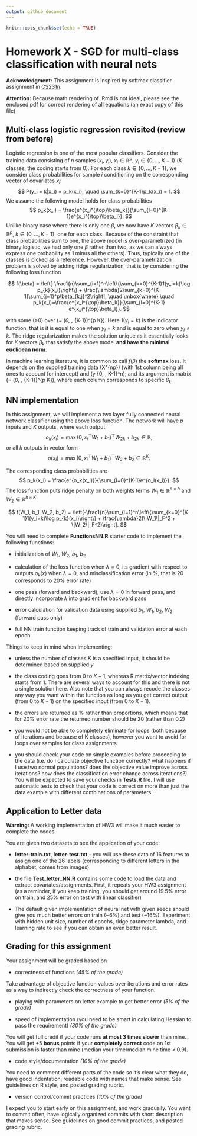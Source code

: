 ```yaml
---
output: github_document
---
```


```r
knitr::opts_chunk$set(echo = TRUE)
```

# Homework X - SGD for multi-class classification with neural nets

**Acknowledgment:** This assignment is inspired by softmax classifier assignment in [CS231n](https://cs231n.github.io/). 

**Attention:** Because math rendering of .Rmd is not ideal, please see the enclosed pdf for correct rendering of all equations (an exact copy of this file)

## Multi-class logistic regression revisited (review from before)

Logistic regression is one of the most popular classifiers. Consider the training data consisting of $n$ samples $(x_i, y_i)$, $x_i\in \mathbb{R}^p$, $y_i\in \{0, \dots, K-1\}$ ($K$ classes, the coding starts from 0). For each class $k\in\{0, \dots, K-1\}$, we consider class probabilities for sample $i$ conditioning on the corresponding vector of covariates $x_i$:
$$
P(y_i = k|x_i) = p_k(x_i), \quad \sum_{k=0}^{K-1}p_k(x_i) = 1.
$$
We assume the following model holds for class probabilities
$$
p_k(x_i) = \frac{e^{x_i^{\top}\beta_k}}{\sum_{l=0}^{K-1}e^{x_i^{\top}\beta_l}}.
$$
Unlike binary case where there is only one $\beta$, we now have $K$ vectors $\beta_k \in \mathbb{R}^p$, $k\in \{0,\dots, K-1\}$, one for each class. Because of the constraint that class probabilities sum to one, the above model is over-parametrized (in binary logistic, we had only one $\beta$ rather than two, as we can always express one probability as 1 minus all the others). Thus, typically one of the classes is picked as a reference. However, the over-parametrization problem is solved by adding ridge regularization, that is by considering the following loss function

$$
f(\beta) = \left[-\frac1{n}\sum_{i=1}^n\left\{\sum_{k=0}^{K-1}1(y_i=k)\log p_{k}(x_i)\right\} + \frac{\lambda}2\sum_{k=0}^{K-1}\sum_{j=1}^p\beta_{k,j}^2\right], \quad \mbox{where} \quad  p_k(x_i)=\frac{e^{x_i^{\top}\beta_k}}{\sum_{l=0}^{K-1} e^{x_i^{\top}\beta_l}}.
$$

with some \(\lambda >0\) over
\(\beta = (\beta_0, \dots, \beta_{K-1})\in \mathbb{R}^{p \times K}\). Here $1(y_i=k)$ is the indicator function, that is it is equal to one when $y_i=k$ and is equal to zero when $y_i \neq k$. The ridge regularization makes the solution unique as it essentially looks for $K$ vectors $\beta_k$ that satisfy the above model **and have the minimal euclidean norm**.

In machine learning literature, it is common to call $f(\beta)$ the **softmax** loss. It depends on the supplied training data \(X\in \mathbb{R}^{n\times p}\) (with
1st column being all ones to account for intercept) and \(y \in \{0, \dots, K-1\}^n\); and its argument is matrix \(\beta = (\beta_0, \dots, \beta_{K-1})\in \mathbb{R}^{p \times K}\), where each column corresponds to specific $\beta_k$.



## NN implementation

In this assignment, we will implement a two layer fully connected neural network classifier using the above loss function. The network will have $p$ inputs and $K$ outputs, where each output
$$
o_k(x_i) = \max(0, x_i^{\top}W_1 + b_1)^{\top}W_{2k} + b_{2k}\in \mathbb{R},
$$
or all $k$ outputs in vector form
$$
o(x_i) = \max(0, x_i^{\top}W_1 + b_1)^{\top}W_{2} + b_{2}\in \mathbb{R}^K.
$$


The corresponding class probabilities are
$$
p_k(x_i) = \frac{e^{o_k(x_i)}}{\sum_{l=0}^{K-1}e^{o_l(x_i)}}.
$$
The loss function puts ridge penalty on both weights terms $W_1\in \mathbb{R}^{p \times h}$ and $W_2\in \mathbb{R}^{h \times K}$

$$
f(W_1, b_1, W_2, b_2) = \left[-\frac1{n}\sum_{i=1}^n\left\{\sum_{k=0}^{K-1}1(y_i=k)\log p_{k}(x_i)\right\} + \frac{\lambda}2(\|W_1\|_F^2 + \|W_2\|_F^2)\right].
$$

You will need to complete **FunctionsNN.R** starter code to implement the following functions:

- initialization of $W_1$, $W_2$, $b_1$, $b_2$

- calculation of the loss function when $\lambda = 0$, its gradient with respect to outputs $o_k(x)$ when $\lambda = 0$, and misclassification error (in %, that is 20 corresponds to 20% error rate)

- one pass (forward and backward), use $\lambda = 0$ in forward pass, and directly incorporate $\lambda$ into gradient for backward pass

- error calculation for validation data using supplied $b_1$, $W_1$, $b_2$, $W_2$ (forward pass only)

- full NN train function keeping track of train and validation error at each epoch

Things to keep in mind when implementing:

  * unless the number of classes $K$ is a specified input, it should be determined based on supplied $y$
  
  * the class coding goes from $0$ to $K-1$, whereas R matrix/vector indexing starts from 1. There are several ways to account for this and there is not a single solution here. Also note that you can always recode the classes any way you want within the function as long as you get correct output (from 0 to $K-1$) on the specified input (from 0 to $K-1$).
  
  * the errors are returned as % rather than proportions, which means that for 20% error rate the returned number should be 20 (rather than 0.2)
  
  * you would not be able to completely eliminate for loops (both because of iterations and because of K classes), however you want to avoid for loops over samples for class assignments
  
  * you should check your code on simple examples before proceeding to the data (i.e. do I calculate objective function correctly? what happens if I use two normal populations? does the objective value improve across iterations? how does the classification error change across iterations?). You will be expected to save your checks in **Tests.R** file. I will use automatic tests to check that your code is correct on more than just the data example with different combinations of parameters.
  
  
  
  
## Application to Letter data

**Warning:** A working implementation of HW3 will make it much easier to complete the codes

You are given two datasets to see the application of your code:

 * **letter-train.txt**, **letter-test.txt** - you will use these data of 16 features to assign one of the 26 labels (corresponding to different letters in the alphabet, comes from images)
 
 * the file **Test_letter_NN.R** contains some code to load the data and extract covariates/assignments. First, it repeats your HW3 assignment (as a reminder, if you keep training, you should get around 19.5% error on train, and 25% error on test with linear classifier)
 
 * The default given implementation of neural net with given seeds should give you much better errors on train (~6%) and test (~16%). Experiment with hidden unit size, number of epochs, ridge parameter lambda, and learning rate to see if you can obtain an even better result.


## Grading for this assignment

Your assignment will be graded based on 
  
 * correctness of functions _(45% of the grade)_

Take advantage of objective function values over iterations and error rates as a way to indirectly check the correctness of your function.

 * playing with parameters on letter example to get better error _(5% of the grade)_
 
 * speed of implementation (you need to be smart in calculating Hessian to pass the requirement) _(30% of the grade)_
 
You will get full credit if your code runs **at most 3 times slower** than mine. You will get +5 **bonus** points if your **completely correct** code on 1st submission is faster than mine (median your time/median mine time < 0.9).

 * code style/documentation _(10% of the grade)_

You need to comment different parts of the code so it's clear what they do, have good indentation, readable code with names that make sense. See guidelines on R style, and posted grading rubric.

* version control/commit practices _(10% of the grade)_

 
 I expect you to start early on this assignment, and work gradually. You want to commit often, have logically organized commits with short description that makes sense. See guidelines on good commit practices, and posted grading rubric.